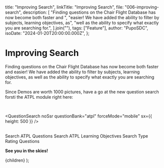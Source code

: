 
  title: "Improving Search",
  linkTitle: "Improving Search",
  file: "006-improving-search",
  description: [
    "Finding questions on the Chair Flight Database has now become both faster and ",
    "easier! We have added the ability to filter by subjects, learning objectives, as",
    "well as the ability to specify what exactly you are searching for.",
  ].join(""),
  tags: ["Feature"],
  author: "PupoSDC",
  isoDate: "2024-01-20T20:00:00.000Z",
};

# Improving Search

Finding questions on the Chair Flight Database has now become both faster and
easier! We have added the ability to filter by subjects, learning objectives, as
well as the ability to specify what exactly you are searching for.

Since Demos are worth 1000 pictures, have a go at the new question search forsti
the ATPL module right here:

<br />

<QuestionSearch
  noSsr
  questionBank="atpl"
  forceMode="mobile"
  sx={{ height: 500 }}
/>

<br />

<Link href="/modules/atpl/questions" display="block">
  Search ATPL Questions
</Link>

<Link href="/modules/atpl/learning-objectives" display="block">
  Search ATPL Learning Objectives
</Link>

<Link href="/modules/type/questions" display="block">
  Search Type Rating Questions
</Link>

<br />

**See you in the skies!**

  <BlogPageLayout meta={meta}>{children}</BlogPageLayout>
);
